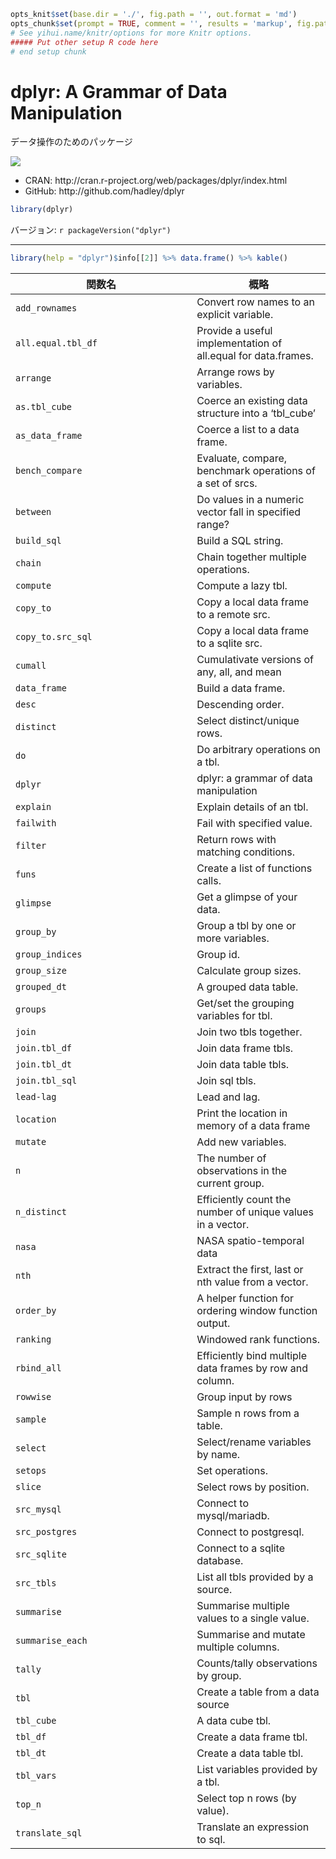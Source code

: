 ```r
opts_knit$set(base.dir = './', fig.path = '', out.format = 'md')
opts_chunk$set(prompt = TRUE, comment = '', results = 'markup', fig.path = '../Figure/')
# See yihui.name/knitr/options for more Knitr options.
##### Put other setup R code here
# end setup chunk
```
# dplyr: A Grammar of Data Manipulation

データ操作のためのパッケージ

[![](http://www.r-pkg.org/badges/version/dplyr)](http://cran.rstudio.com/web/packages/dplyr/index.html)

* CRAN: http://cran.r-project.org/web/packages/dplyr/index.html
* GitHub: http://github.com/hadley/dplyr

```r
library(dplyr)
```

バージョン: `r packageVersion("dplyr")`

-----

```r
library(help = "dplyr")$info[[2]] %>% data.frame() %>% kable()
```

| 関数名 | 概略 |
|--------|------|
| `add_rownames` | Convert row names to an explicit variable. |
| `all.equal.tbl_df` | Provide a useful implementation of all.equal for data.frames. |
| `arrange` | Arrange rows by variables. |
| `as.tbl_cube` | Coerce an existing data structure into a 'tbl_cube' |
| `as_data_frame` | Coerce a list to a data frame. |
| `bench_compare` | Evaluate, compare, benchmark operations of a set of srcs. |
| `between` | Do values in a numeric vector fall in specified range?  |
| `build_sql` | Build a SQL string. |
| `chain` | Chain together multiple operations. |
| `compute` | Compute a lazy tbl. |
| `copy_to` | Copy a local data frame to a remote src. |
| `copy_to.src_sql` | Copy a local data frame to a sqlite src. |
| `cumall` | Cumulativate versions of any, all, and mean |
| `data_frame` | Build a data frame. |
| `desc` | Descending order. |
| `distinct` | Select distinct/unique rows. |
| `do` | Do arbitrary operations on a tbl. |
| `dplyr` | dplyr: a grammar of data manipulation |
| `explain` | Explain details of an tbl. |
| `failwith` | Fail with specified value. |
| `filter` | Return rows with matching conditions. |
| `funs` | Create a list of functions calls. |
| `glimpse` | Get a glimpse of your data. |
| `group_by` | Group a tbl by one or more variables. |
| `group_indices` | Group id. |
| `group_size` | Calculate group sizes. |
| `grouped_dt` | A grouped data table. |
| `groups` | Get/set the grouping variables for tbl. |
| `join` | Join two tbls together. |
| `join.tbl_df` | Join data frame tbls. |
| `join.tbl_dt` | Join data table tbls. |
| `join.tbl_sql` | Join sql tbls. |
| `lead-lag` | Lead and lag. |
| `location` | Print the location in memory of a data frame |
| `mutate` | Add new variables. |
| `n` | The number of observations in the current group. |
| `n_distinct` | Efficiently count the number of unique values in a vector. |
| `nasa` | NASA spatio-temporal data |
| `nth` | Extract the first, last or nth value from a vector. |
| `order_by` | A helper function for ordering window function output. |
| `ranking` | Windowed rank functions. |
| `rbind_all` | Efficiently bind multiple data frames by row and column. |
| `rowwise` | Group input by rows |
| `sample` | Sample n rows from a table. |
| `select` | Select/rename variables by name. |
| `setops` | Set operations. |
| `slice` | Select rows by position. |
| `src_mysql` | Connect to mysql/mariadb. |
| `src_postgres` | Connect to postgresql. |
| `src_sqlite` | Connect to a sqlite database. |
| `src_tbls` | List all tbls provided by a source. |
| `summarise` | Summarise multiple values to a single value. |
| `summarise_each` | Summarise and mutate multiple columns. |
| `tally` | Counts/tally observations by group. |
| `tbl` | Create a table from a data source |
| `tbl_cube` | A data cube tbl. |
| `tbl_df` | Create a data frame tbl. |
| `tbl_dt` | Create a data table tbl. |
| `tbl_vars` | List variables provided by a tbl. |
| `top_n` | Select top n rows (by value). |
| `translate_sql` | Translate an expression to sql. |
